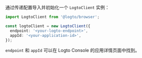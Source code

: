 通过传递配置导入并初始化一个 `LogtoClient` 实例：

```ts title="index.js"
import LogtoClient from '@logto/browser';

const logtoClient = new LogtoClient({
  endpoint: '<your-logto-endpoint>',
  appId: '<your-application-id>',
});
```

`endpoint` 和 `appId` 可以在 Logto Console 的应用详情页面中找到。

